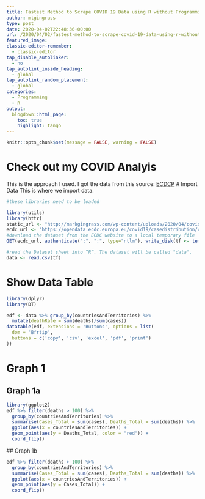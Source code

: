 ```yaml
---
title: Fastest Method to Scrape COVID 19 Data using R without Programming Experience
author: mtgingrass
type: post
date: 2020-04-02T22:48:36+00:00
url: /2020/04/02/fastest-method-to-scrape-covid-19-data-using-r-without-programming-experience/
featured_image:
classic-editor-remember:
  - classic-editor
tap_disable_autolinker:
  - no
tap_autolink_inside_heading:
  - global
tap_autolink_random_placement:
  - global
categories:
  - Programming
  - R
output:
  blogdown::html_page:
    toc: true
    highlight: tango
---
```

```r
knitr::opts_chunk$set(message = FALSE, warning = FALSE)
```

# Check out my COVID Analyis
This is the approach I used. I got the data from this source: [ECDCP](https://www.ecdc.europa.eu/en/publications-data/download-todays-data-geographic-distribution-covid-19-cases-worldwide)
# Import Data
This is where we import data.


```r
#these libraries need to be loaded

library(utils)
library(httr)
static_url <- "http://markgingrass.com/wp-content/uploads/2020/04/covid_data.csv"
ecdc_url <- "https://opendata.ecdc.europa.eu/covid19/casedistribution/csv"
#download the dataset from the ECDC website to a local temporary file
GET(ecdc_url, authenticate(":", ":", type="ntlm"), write_disk(tf <- tempfile(fileext = ".csv")))

#read the Dataset sheet into “R”. The dataset will be called "data".
data <- read.csv(tf)
```

# Show Data Table

```r
library(dplyr)
library(DT)

edf <- data %>% group_by(countriesAndTerritories) %>%
  mutate(deathRate = sum(deaths)/sum(cases))
datatable(edf, extensions = 'Buttons', options = list(
  dom = 'Bfrtip',
  buttons = c('copy', 'csv', 'excel', 'pdf', 'print')
))
```

# Graph 1 {.tabset}
## Graph 1a

```r
library(ggplot2)
edf %>% filter(deaths > 100) %>%
  group_by(countriesAndTerritories) %>%
  summarise(Cases_Total = sum(cases), Deaths_Total = sum(deaths)) %>%
  ggplot(aes(x = countriesAndTerritories)) +
  geom_point(aes(y = Deaths_Total, color = "red")) +
  coord_flip()
```


## Graph 1b</p>

```r
edf %>% filter(deaths > 100) %>%
  group_by(countriesAndTerritories) %>%
  summarise(Cases_Total = sum(cases), Deaths_Total = sum(deaths)) %>%
  ggplot(aes(x = countriesAndTerritories)) +
  geom_point(aes(y = Cases_Total)) +
  coord_flip()
```
